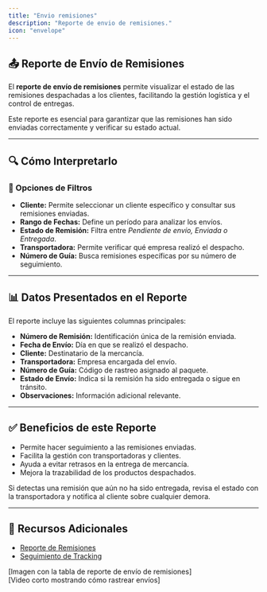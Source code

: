 ```yaml
---
title: "Envio remisiones"
description: "Reporte de envio de remisiones."
icon: "envelope"
---
```


## 📤 Reporte de Envío de Remisiones  

El **reporte de envío de remisiones** permite visualizar el estado de las remisiones despachadas a los clientes, facilitando la gestión logística y el control de entregas.

<Info>
Este reporte es esencial para garantizar que las remisiones han sido enviadas correctamente y verificar su estado actual.
</Info>

---

## 🔍 Cómo Interpretarlo  

### 🔹 Opciones de Filtros  

- **Cliente:** Permite seleccionar un cliente específico y consultar sus remisiones enviadas.  
- **Rango de Fechas:** Define un período para analizar los envíos.  
- **Estado de Remisión:** Filtra entre *Pendiente de envío, Enviada o Entregada*.  
- **Transportadora:** Permite verificar qué empresa realizó el despacho.  
- **Número de Guía:** Busca remisiones específicas por su número de seguimiento.  

---

## 📊 Datos Presentados en el Reporte  

El reporte incluye las siguientes columnas principales:

- **Número de Remisión:** Identificación única de la remisión enviada.  
- **Fecha de Envío:** Día en que se realizó el despacho.  
- **Cliente:** Destinatario de la mercancía.  
- **Transportadora:** Empresa encargada del envío.  
- **Número de Guía:** Código de rastreo asignado al paquete.  
- **Estado de Envío:** Indica si la remisión ha sido entregada o sigue en tránsito.  
- **Observaciones:** Información adicional relevante.  

---

## ✅ Beneficios de este Reporte  

- Permite hacer seguimiento a las remisiones enviadas.  
- Facilita la gestión con transportadoras y clientes.  
- Ayuda a evitar retrasos en la entrega de mercancía.  
- Mejora la trazabilidad de los productos despachados.  

<Tip>
Si detectas una remisión que aún no ha sido entregada, revisa el estado con la transportadora y notifica al cliente sobre cualquier demora.
</Tip>

---

## 🔗 Recursos Adicionales  

- [Reporte de Remisiones](https://ayuda.gestoru.com/reportes/reportes-ventas/remisiones)  
- [Seguimiento de Tracking](https://ayuda.gestoru.com/reportes/reportes-ventas/seguimiento-tracking)  

[Imagen con la tabla de reporte de envío de remisiones]  
[Video corto mostrando cómo rastrear envíos]  

